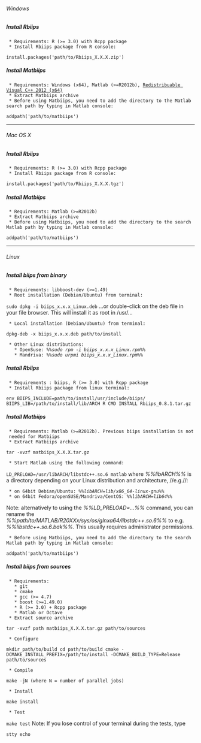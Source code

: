 ====== Windows ======

===== Install Rbiips =====

  * Requirements: R (>= 3.0) with Rcpp package
  * Install Rbiips package from R console:

<code>  install.packages('path/to/Rbiips_X.X.X.zip')</code>
===== Install Matbiips =====

  * Requirements: Windows (x64), Matlab (>=R2012b), [[http://www.microsoft.com/en-US/download/details.aspx?id=30679|Redistribuable Visual C++ 2012 (x64)]]
  * Extract Matbiips archive
  * Before using Matbiips, you need to add the directory to the Matlab search path by typing in Matlab console:

<code>addpath('path/to/matbiips')</code>

----

====== Mac OS X ======

===== Install Rbiips =====

  * Requirements: R (>= 3.0) with Rcpp package
  * Install Rbiips package from R console:

<code>install.packages('path/to/Rbiips_X.X.X.tgz')</code>
===== Install Matbiips =====

  * Requirements: Matlab (>=R2012b)
  * Extract Matbiips archive
  * Before using Matbiips, you need to add the directory to the search Matlab path by typing in Matlab console:

<code>addpath('path/to/matbiips')</code>

----

====== Linux ======

===== Install biips from binary =====

  * Requirements: libboost-dev (>=1.49)
  * Root installation (Debian/Ubuntu) from terminal:

<code>sudo dpkg -i biips_x.x.x_Linux.deb</code>
...or double-click on the deb file in your file browser. This will install it as root in /usr/...

  * Local installation (Debian/Ubuntu) from terminal:

<code>dpkg-deb -x biips_x.x.x.deb  path/to/install</code>
  * Other Linux distributions:
    * OpenSuse: ''%%sudo rpm -i biips_x.x.x_Linux.rpm%%''
    * Mandriva: ''%%sudo urpmi biips_x.x.x_Linux.rpm%%''

===== Install Rbiips =====

  * Requirements : biips, R (>= 3.0) with Rcpp package
  * Install Rbiips package from linux terminal:

<code>env BIIPS_INCLUDE=path/to/install/usr/include/biips/ BIIPS_LIB=/path/to/install/lib/ARCH R CMD INSTALL Rbiips_0.8.1.tar.gz</code>
===== Install Matbiips =====

  * Requirements: Matlab (>=R2012b). Previous biips installation is not needed for Matbiips
  * Extract Matbiips archive

<code>tar -xvzf matbiips_X.X.X.tar.gz</code>
  * Start Matlab using the following command:

<code>LD_PRELOAD=/usr/libARCH/libstdc++.so.6 matlab</code>
where ''%%libARCH%%'' is a directory depending on your Linux distribution and architecture, //e.g.//:

  * on 64bit Debian/Ubuntu: ''%%libARCH=lib/x86_64-linux-gnu%%''
  * on 64bit Fedora/openSUSE/Mandriva/CentOS: ''%%libARCH=lib64%%''

Note: alternatively to using the ''%%LD_PRELOAD=...%%'' command, you can rename the ''%%path/to/MATLAB/R20XXx/sys/os/glnxa64/libstdc++.so.6%%'' to e.g. ''%%libstdc++.so.6.bak%%''. This usually requires administrator permissions.

  * Before using Matbiips, you need to add the directory to the search Matlab path by typing in Matlab console:

<code>addpath('path/to/matbiips')</code>
===== Install biips from sources =====

  * Requirements:
    * git
    * cmake
    * gcc (>= 4.7)
    * boost (>=1.49.0)
    * R (>= 3.0) + Rcpp package
    * Matlab or Octave
  * Extract source archive

<code>tar -xvzf path matbiips_X.X.X.tar.gz path/to/sources</code>
  * Configure

<code>mkdir path/to/build
cd path/to/build
cmake -DCMAKE_INSTALL_PREFIX=/path/to/install -DCMAKE_BUILD_TYPE=Release path/to/sources</code>
  * Compile

<code>make -jN (where N = number of parallel jobs)</code>
  * Install

<code>make install</code>
  * Test

<code>make test</code>
Note: If you lose control of your terminal during the tests, type

<code>stty echo</code>
